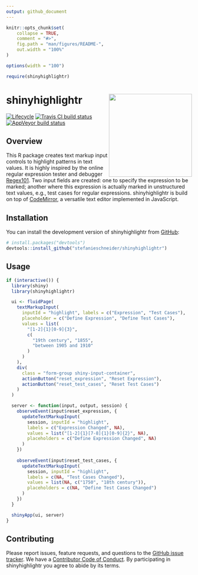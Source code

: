 ```yaml
---
output: github_document
---
```


<!-- README.md is generated from README.Rmd. Please edit that file -->

```r
knitr::opts_chunk$set(
	collapse = TRUE,
	comment = "#>",
	fig.path = "man/figures/README-",
	out.width = "100%"
)

options(width = "100")

require(shinyhighlightr)
```

# shinyhighlightr <img src="man/figures/example.gif" align="right" width="225" />

[![Lifecycle](https://img.shields.io/badge/lifecycle-experimental-orange.svg)](https://www.tidyverse.org/lifecycle/#experimental)
[![Travis CI build status](https://travis-ci.org/stefanieschneider/shinyhighlightr.svg?branch=master)](https://travis-ci.org/stefanieschneider/shinyhighlightr)
[![AppVeyor build status](https://ci.appveyor.com/api/projects/status/github/stefanieschneider/shinyhighlightr?branch=master&svg=true)](https://ci.appveyor.com/project/stefanieschneider/shinyhighlightr)

## Overview

This R package creates text markup input controls to highlight patterns in text values. It is highly inspired by the online regular expression tester and debugger [Regex101](https://regex101.com/). Two input fields are created: one to specify the expression to be marked; another where this expression is actually marked in unstructured text values, e.g., test cases for regular expressions. shinyhighlightr is build on top of [CodeMirror](https://github.com/codemirror/CodeMirror), a versatile text editor implemented in JavaScript.

## Installation

You can install the development version of shinyhighlightr from [GitHub](https://github.com/stefanieschneider/shinyhighlightr):

``` r
# install.packages("devtools")
devtools::install_github("stefanieschneider/shinyhighlightr")
```

## Usage

```r
if (interactive()) {
  library(shiny)
  library(shinyhighlightr)

  ui <- fluidPage(
    textMarkupInput(
      inputId = "highlight", labels = c("Expression", "Test Cases"),
      placeholder = c("Define Expression", "Define Test Cases"),
      values = list(
        "[1-2]{1}[0-9]{3}", 
        c(
          "19th century", "1855", 
          "between 1905 and 1910"
        )
      )
    ),
    div(
      class = "form-group shiny-input-container",
      actionButton("reset_expression", "Reset Expression"),
      actionButton("reset_test_cases", "Reset Test Cases")
    )
  )

  server <- function(input, output, session) {
    observeEvent(input$reset_expression, {
      updateTextMarkupInput(
        session, inputId = "highlight",
        labels = c("Expression Changed", NA),
        values = list("[1-2]{1}[7-8]{1}[0-9]{2}", NA),
        placeholders = c("Define Expression Changed", NA)
      )
    })
    
    observeEvent(input$reset_test_cases, {
      updateTextMarkupInput(
        session, inputId = "highlight",
        labels = c(NA, "Test Cases Changed"),
        values = list(NA, c("1750", "18th century")),
        placeholders = c(NA, "Define Test Cases Changed")
      )
    })
  }

  shinyApp(ui, server)
}
```

## Contributing

Please report issues, feature requests, and questions to the [GitHub issue tracker](https://github.com/stefanieschneider/shinyhighlightr/issues). We have a [Contributor Code of Conduct](https://github.com/stefanieschneider/shinyhighlightr/blob/master/CODE_OF_CONDUCT.md). By participating in shinyhighlightr you agree to abide by its terms.
